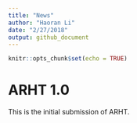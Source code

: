 ```yaml
---
title: "News"
author: "Haoran Li"
date: "2/27/2018"
output: github_document
---
```


```r
knitr::opts_chunk$set(echo = TRUE)
```

# ARHT 1.0

This is the initial submission of ARHT. 
